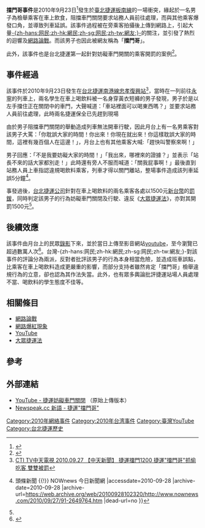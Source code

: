 '''擋門哥事件'''是2010年9月23日<ref name="#1">{{Cite web |url=http://bbs.city.tianya.cn/tianyacity/content/333/1/51613.shtml |title=告發偷喝飲料 ，捷運「擋門哥」也挨罰 ！(转载)_台湾_天涯社区 |accessdate=2010-09-28 |archive-date=2010-12-02 |archive-url=https://web.archive.org/web/20101202085510/http://bbs.city.tianya.cn/tianyacity/content/333/1/51613.shtml |dead-url=no }}</ref>發生於[[臺北捷運板南線|臺北捷運板南線]]的一場衝突，緣起於一名男子為檢舉乘客在車上飲食，阻擋車門關閉要求站務人員前往處理，而與其他乘客爆發口角，並導致列車延誤。該事件過程被在旁乘客拍攝後上傳到網路上，引起大量[[網路用戶|-{zh-hans:网民;zh-hk:網民;zh-sg:网民;zh-tw:網友;}-]]的關注，並引發了熱烈的迴響及[[網路論戰|網路論戰]]。而該男子也因此被網友稱為「'''擋門哥'''」。

此外，該事件也是台北捷運第一起針對妨礙車門開關的乘客開罰的案例<ref>{{Cite web |url=http://www.youtube.com/watch?v=ww_x4FnNT5s |title=YouTube - 【擋門哥(胖虎哥)】揪偷吃乘客 男擋捷運車門首開罰 |accessdate=2010-09-28 |archive-date=2016-10-20 |archive-url=https://web.archive.org/web/20161020142236/https://www.youtube.com/watch?v=ww_x4FnNT5s |dead-url=no }}</ref>。

==事件經過==
該事件於2010年9月23日發生在[[台北捷運南港線|台北捷運南港線]][[忠孝復興站|忠孝復興站]]<ref>[http://219.87.59.182/news02_new.php?id=newsD&cno=14&sno=584646 CTI TV中天電視 2010.09.27 【中天新聞】 捷運擋門1200 捷運"擋門哥"抓偷吃客 雙雙被罰]{{dead link|date=2017年12月 |bot=InternetArchiveBot |fix-attempted=yes }}</ref>，當時在一列前往[[永寧站_(新北市)|永寧]]的列車上，兩名學生在車上喝飲料被一名身穿黃衣短褲的男子發現，男子於是以左手擋住正在關閉中的車門，大聲喊道：「車站裡面可以喝東西嗎？」並要求站務人員前往處理，此時兩名捷運保全已先趕到現場

由於男子阻擋車門關閉的舉動造成列車無法開車行駛，因此月台上有一名男乘客對該男子大罵：「你耽誤大家的時間！你出來！你現在就出來！你這樣耽誤大家的時間，這裡有幾百個人在這邊！」，月台上也有其他乘客大喊:「趕快叫警察來啊！」

男子回應：「不是我要妨礙大家的時間！」「我出來，哪裡來的證據？」並表示「站長不來的話大家都別走！」此時還有旁人不服而喊道：「關我屁事啊！」最後直到站務人員上車指認違規喝飲料乘客，列車才得以關門離站，整場事件造成該列車延誤5分鐘<ref>{{Cite web |url=http://www.nownews.com/2010/09/27/91-2649764.htm |title=告發偷喝飲料！捷運「擋門哥」也挨罰 {{!}} 頭條新聞 {{!}} NOWnews 今日新聞網 |accessdate=2010-09-28 |archive-date=2010-09-28 |archive-url=https://web.archive.org/web/20100928102320/http://www.nownews.com/2010/09/27/91-2649764.htm |dead-url=no }}</ref>。

事發過後，[[台北捷運公司|台北捷運公司]]針對在車上喝飲料的兩名乘客各處以1500元[[新台幣|新台幣]]的[[罰鍰|罰鍰]]，同時判定該男子的行為妨礙車門關閉及行駛、違反《[[大眾捷運法|大眾捷運法]]》，亦對其開罰1500元<ref name="#1"/>。

==後續效應==
該事件由月台上的民眾[[錄影|錄影]]下來，並於當日上傳至影音網站[[youtube|youtube]]，至今瀏覽已超過數萬人次<ref>{{Cite web |url=http://www.youtube.com/watch?v=3S45p41ruaI |title=YouTube - 捷運妨礙車門關閉 |accessdate=2010-09-28 |archive-date=2010-10-06 |archive-url=https://web.archive.org/web/20101006154721/http://www.youtube.com/watch?v=3S45p41ruaI |dead-url=no }}</ref>。台灣-{zh-hans:网民;zh-hk:網民;zh-sg:网民;zh-tw:網友;}-對該事件的評論分為兩派，反對者批評該男子的行為本身相當危險，並造成班車誤點，比乘客在車上喝飲料造成更嚴重的影響，而部分支持者雖然肯定「擋門哥」檢舉違規行為的立意，卻也認為其作法失當。此外，也有眾多輿論批評捷運站場人員處理不當、喝飲料的學生態度不佳等。

==相關條目==
*[[網路論戰|網路論戰]]
*[[網路快速傳播現象|網路爆紅現象]]
*[[YouTube|YouTube]]
*[[大眾捷運法|大眾捷運法]]

==參考==
<div class="references-small">
<references />
</div>

==外部連結==
*[http://www.youtube.com/watch?v=3S45p41ruaI YouTube - 捷運妨礙車門關閉] {{Wayback|url=http://www.youtube.com/watch?v=3S45p41ruaI |date=20101006154721 }}（原始上傳版本）
*[http://newspeak.cc/story/d1daec2c3b51858686c0c9bc0d31c528?category=live Newspeak.cc 新語 - 捷運"擋門哥"]

[[Category:2010年網絡事件|Category:2010年網絡事件]]
[[Category:2010年台湾事件|Category:2010年台湾事件]]
[[Category:臺灣YouTube|Category:臺灣YouTube]]
[[Category:台北捷運歷史|Category:台北捷運歷史]]